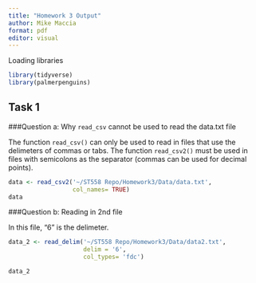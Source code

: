 ```yaml
---
title: "Homework 3 Output"
author: Mike Maccia
format: pdf
editor: visual
---
```


Loading libraries

```r
library(tidyverse)
library(palmerpenguins)
```

## Task 1

###Question a: Why `read_csv` cannot be used to read the data.txt file

The function `read_csv()` can only be used to read in files that use the delimeters of commas or tabs. The function `read_csv2()` must be used in files with semicolons as the separator (commas can be used for decimal points).



```r
data <- read_csv2('~/ST558 Repo/Homework3/Data/data.txt',
                  col_names= TRUE)
data
```

###Question b: Reading in 2nd file

In this file, "6" is the delimeter.

```r
data_2 <- read_delim('~/ST558 Repo/Homework3/Data/data2.txt',
                     delim = '6',
                     col_types= 'fdc')

data_2
```

